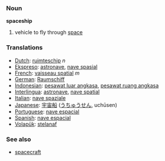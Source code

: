 === Noun ===

'''spaceship'''

# vehicle to fly through [[space]]

=== Translations ===
*[[Dutch]]: [[ruimteschip]] ''n''
*[[Ekspreso]]: [[astronave]], [[nave spasial]]
*[[French]]: [[vaisseau spatial]] ''m''
*[[German]]: [[Raumschiff]] 
*[[Indonesian]]: [[pesawat luar angkasa]], [[pesawat ruang angkasa]]
*[[Interlingua]]: [[astronave]], [[nave spatial]] 
*[[Italian]]: [[nave spaziale]] 
*[[Japanese]]: [[宇宙船]] ([[うちゅうせん]], uchūsen)
*[[Portuguese]]: [[nave espacial]] 
*[[Spanish]]: [[nave espacial]] 
*[[Volapük]]: [[stelanaf]]

=== See also ===
*[[spacecraft]]